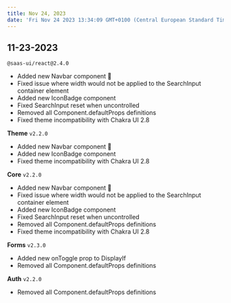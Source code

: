 ```yaml
---
title: Nov 24, 2023
date: 'Fri Nov 24 2023 13:34:09 GMT+0100 (Central European Standard Time)'
---
```


## 11-23-2023

`@saas-ui/react@2.4.0`

- Added new Navbar component 🥳
- Fixed issue where width would not be applied to the SearchInput container element
- Added new IconBadge component
- Fixed SearchInput reset when uncontrolled
- Removed all Component.defaultProps definitions
- Fixed theme incompatibility with Chakra UI 2.8

**Theme** `v2.2.0`

- Added new Navbar component 🥳
- Added new IconBadge component
- Fixed theme incompatibility with Chakra UI 2.8

**Core** `v2.2.0`

- Added new Navbar component 🥳
- Fixed issue where width would not be applied to the SearchInput container element
- Added new IconBadge component
- Fixed SearchInput reset when uncontrolled
- Removed all Component.defaultProps definitions
- Fixed theme incompatibility with Chakra UI 2.8

**Forms** `v2.3.0`

- Added new onToggle prop to DisplayIf
- Removed all Component.defaultProps definitions

**Auth** `v2.2.0`

- Removed all Component.defaultProps definitions
